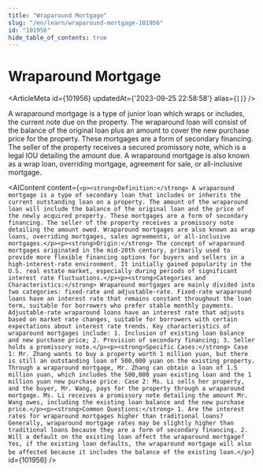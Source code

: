 ```yaml
---
title: "Wraparound Mortgage"
slug: "/en/learn/wraparound-mortgage-101956"
id: "101956"
hide_table_of_contents: true
---
```



# Wraparound Mortgage

<ArticleMeta id={101956} updatedAt={'2023-09-25 22:58:58'} alias={`[]`} />
<div className='border-solid border-b border-t-0 my-4 border-[var(--ifm-color-gray-300)]' />

A wraparound mortgage is a type of junior loan which wraps or includes, the current note due on the property. The wraparound loan will consist of the balance of the original loan plus an amount to cover the new purchase price for the property. These mortgages are a form of secondary financing. The seller of the property receives a secured promissory note, which is a legal IOU detailing the amount due. A wraparound mortgage is also known as a wrap loan, overriding mortgage, agreement for sale, or all-inclusive mortgage.

<AIContent content={`<p><strong>Definition:</strong> A wraparound mortgage is a type of secondary loan that includes or inherits the current outstanding loan on a property. The amount of the wraparound loan will include the balance of the original loan and the price of the newly acquired property. These mortgages are a form of secondary financing. The seller of the property receives a promissory note detailing the amount owed. Wraparound mortgages are also known as wrap loans, overriding mortgages, sales agreements, or all-inclusive mortgages.</p><p><strong>Origin:</strong> The concept of wraparound mortgages originated in the mid-20th century, primarily used to provide more flexible financing options for buyers and sellers in a high-interest-rate environment. It initially gained popularity in the U.S. real estate market, especially during periods of significant interest rate fluctuations.</p><p><strong>Categories and Characteristics:</strong> Wraparound mortgages are mainly divided into two categories: fixed-rate and adjustable-rate. Fixed-rate wraparound loans have an interest rate that remains constant throughout the loan term, suitable for borrowers who prefer stable monthly payments. Adjustable-rate wraparound loans have an interest rate that adjusts based on market rate changes, suitable for borrowers with certain expectations about interest rate trends. Key characteristics of wraparound mortgages include: 1. Inclusion of existing loan balance and new purchase price; 2. Provision of secondary financing; 3. Seller holds a promissory note.</p><p><strong>Specific Cases:</strong> Case 1: Mr. Zhang wants to buy a property worth 1 million yuan, but there is still an outstanding loan of 500,000 yuan on the existing property. Through a wraparound mortgage, Mr. Zhang can obtain a loan of 1.5 million yuan, which includes the 500,000 yuan existing loan and the 1 million yuan new purchase price. Case 2: Ms. Li sells her property, and the buyer, Mr. Wang, pays for the property through a wraparound mortgage. Ms. Li receives a promissory note detailing the amount Mr. Wang owes, including the existing loan balance and the new purchase price.</p><p><strong>Common Questions:</strong> 1. Are the interest rates for wraparound mortgages higher than traditional loans? Generally, wraparound mortgage rates may be slightly higher than traditional loans because they are a form of secondary financing. 2. Will a default on the existing loan affect the wraparound mortgage? Yes, if the existing loan defaults, the wraparound mortgage will also be affected because it includes the balance of the existing loan.</p>`} id={101956} />
